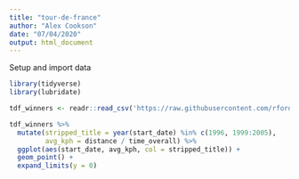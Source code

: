 ```yaml
---
title: "tour-de-france"
author: "Alex Cookson"
date: "07/04/2020"
output: html_document
---
```


Setup and import data

```r
library(tidyverse)
library(lubridate)

tdf_winners <- readr::read_csv('https://raw.githubusercontent.com/rfordatascience/tidytuesday/master/data/2020/2020-04-07/tdf_winners.csv')
```

```r
tdf_winners %>%
  mutate(stripped_title = year(start_date) %in% c(1996, 1999:2005),
         avg_kph = distance / time_overall) %>%
  ggplot(aes(start_date, avg_kph, col = stripped_title)) +
  geom_point() +
  expand_limits(y = 0)
```


